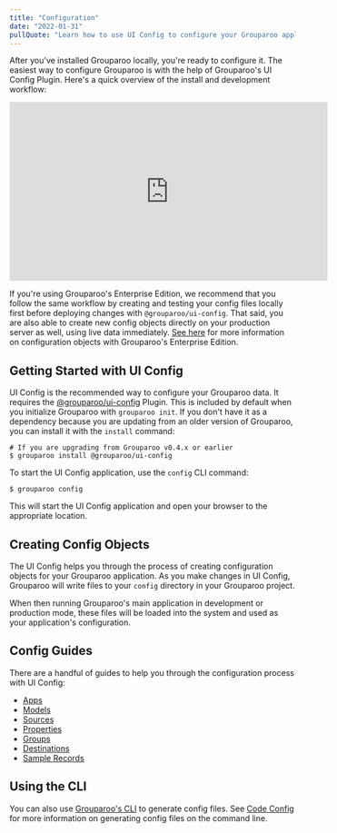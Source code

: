 ```yaml
---
title: "Configuration"
date: "2022-01-31"
pullQuote: "Learn how to use UI Config to configure your Grouparoo application."
---
```


After you've installed Grouparoo locally, you're ready to configure it. The easiest way to configure Grouparoo is with the help of Grouparoo's UI Config Plugin. Here's a quick overview of the install and development workflow:

<p className="video-responsive">
  <iframe
    width="560"
    height="315"
    src="https://www.youtube.com/embed/Pe99Py7LZO8"
    title="YouTube video player"
    frameBorder="0"
    allow="accelerometer; autoplay; clipboard-write; encrypted-media; gyroscope; picture-in-picture"
    allowFullScreen
  ></iframe>
</p>

If you're using Grouparoo's Enterprise Edition, we recommend that you follow the same workflow by creating and testing your config files locally first before deploying changes with `@grouparoo/ui-config`. That said, you are also able to create new config objects directly on your production server as well, using live data immediately. [See here](/docs/running/ui-enterprise) for more information on configuration objects with Grouparoo's Enterprise Edition.

## Getting Started with UI Config

UI Config is the recommended way to configure your Grouparoo data. It requires the [@grouparoo/ui-config](https://www.npmjs.com/package/@grouparoo/ui-config) Plugin. This is included by default when you initialize Grouparoo with `grouparoo init`. If you don't have it as a dependency because you are updating from an older version of Grouparoo, you can install it with the `install` command:

    # If you are upgrading from Grouparoo v0.4.x or earlier
    $ grouparoo install @grouparoo/ui-config

To start the UI Config application, use the `config` CLI command:

    $ grouparoo config

This will start the UI Config application and open your browser to the appropriate location.

## Creating Config Objects

The UI Config helps you through the process of creating configuration objects for your Grouparoo application. As you make changes in UI Config, Grouparoo will write files to your `config` directory in your Grouparoo project.

When then running Grouparoo's main application in development or production mode, these files will be loaded into the system and used as your application's configuration.

## Config Guides

There are a handful of guides to help you through the configuration process with UI Config:

- [Apps](/docs/config/apps)
- [Models](/docs/config/models)
- [Sources](/docs/config/sources)
- [Properties](/docs/config/properties)
- [Groups](/docs/config/groups)
- [Destinations](/docs/config/destinations)
- [Sample Records](/docs/config/records)

## Using the CLI

You can also use [Grouparoo's CLI](/docs/cli) to generate config files. See [Code Config](/docs/config/code-config) for more information on generating config files on the command line.
